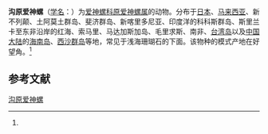{{Speciesbox
| name = 沟原爱神螺
| status = 
| status_system = 
| image = 
| genus = Proterato
| species = sulcifera
| authority = (Sowerby, 1832)<ref name='id10771'>{{cite web| url =http://www.bioinfo.cn/db05/BjdwSpecies.php?action=view&id=10771| title =沟原爱神螺| work =《中国动物物种编目数据库》| publisher =中国科学院微生物研究所| author =中国科学院动物研究所| accessdate =2009-04-28| deadurl =yes| archiveurl =https://web.archive.org/web/20160305023723/http://www.bioinfo.cn/db05/BjdwSpecies.php?action=view&id=10771| archivedate =2016-03-05}}</ref>
}}

'''沟原爱神螺'''（[[学名|学名]]：{{lang|la|''Proterato sulcifera''}}）为[[爱神螺科|爱神螺科]][[原爱神螺属|原爱神螺属]]的动物。分布于[[日本|日本]]、[[马来西亚|马来西亚]]、新不列颠、土阿莫土群岛、斐济群岛、新喀里多尼亚、印度洋的科科斯群岛、斯里兰卡至东非沿岸的红海、索马里、马达加斯加岛、毛里求斯、南非、[[台湾岛|台湾岛]]以及[[中国大陆|中国大陆]]的[[海南岛|海南岛]]、[[西沙群岛|西沙群岛]]等地，常见于浅海珊瑚石的下面。该物种的模式产地在好望角。<ref name='id10771'/>

== 参考文献 ==
{{reflist}}

{{Wikispecies|Proterato sulcifera}}
{{Taxonbar|from=Q5385050}}

[[Category:原爱神螺属|沟原爱神螺]]


{{软体动物小作品}}